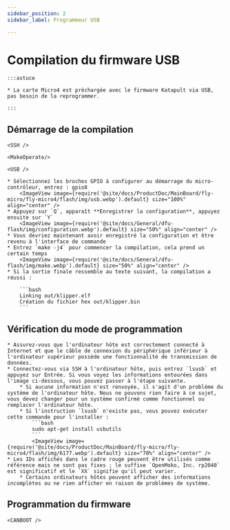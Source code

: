 ```yaml
---
sidebar_position: 2
sidebar_label: Programmeur USB

---
```




# Compilation du firmware USB

    :::astuce

    * La carte Micro4 est préchargée avec le firmware Katapult via USB, pas besoin de la reprogrammer.

    :::

## Démarrage de la compilation

    <SSH />

    <MakeOperate/>

    <USB />

    * Sélectionnez les broches GPIO à configurer au démarrage du micro-contrôleur, entrez : gpio8
        <ImageView image={require('@site/docs/ProductDoc/MainBoard/fly-micro/fly-micro4/flash/img/usb.webp').default} size="100%" align="center" />
    * Appuyez sur `Q`, apparaît **Enregistrer la configuration**, appuyez ensuite sur `Y`
        <ImageView image={require('@site/docs/General/dfu-flash/img/configuration.webp').default} size="50%" align="center" />
    * Vous devriez maintenant avoir enregistré la configuration et être revenu à l'interface de commande
    * Entrez `make -j4` pour commencer la compilation, cela prend un certain temps
        <ImageView image={require('@site/docs/General/dfu-flash/img/make.webp').default} size="50%" align="center" />
    * Si la sortie finale ressemble au texte suivant, la compilation a réussi :

        ```bash
        Linking out/klipper.elf
        Création du fichier hex out/klipper.bin
        ```

## Vérification du mode de programmation

    * Assurez-vous que l'ordinateur hôte est correctement connecté à Internet et que le câble de connexion du périphérique inférieur à l'ordinateur supérieur possède une fonctionnalité de transmission de données.
    * Connectez-vous via SSH à l'ordinateur hôte, puis entrez `lsusb` et appuyez sur Entrée. Si vous voyez les informations entourées dans l'image ci-dessous, vous pouvez passer à l'étape suivante.
        * Si aucune information n'est renvoyée, il s'agit d'un problème du système de l'ordinateur hôte. Nous ne pouvons rien faire à ce sujet, vous devez changer pour un système confirmé comme fonctionnel ou remplacer l'ordinateur hôte.
        * Si l'instruction `lsusb` n'existe pas, vous pouvez exécuter cette commande pour l'installer :
            ```bash
            sudo apt-get install usbutils
            ```
            <ImageView image={require('@site/docs/ProductDoc/MainBoard/fly-micro/fly-micro4/flash/img/6177.webp').default} size="70%" align="center" /> 
    * Les IDs affichés dans le cadre rouge peuvent être utilisés comme référence mais ne sont pas fixes ; le suffixe `OpenMoko, Inc. rp2040` est significatif et le `XX` signifie qu'il peut varier.
        * Certains ordinateurs hôtes peuvent afficher des informations incomplètes ou ne rien afficher en raison de problèmes de système.

## Programmation du firmware

    <CANBOOT />
